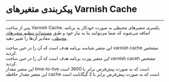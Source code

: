 

<Layout>
<Head>
<title>مستندات پیکربندی متغیرهای Varnish Cache - لیارا</title>
</Head>

# پیکربندی متغیرهای Varnish Cache
<hr className="mb-2" />

پس از ساخت Varnish Cache، یکسری متغیرهای محیطی به صورت خودکار به برنامه اضافه می‌شوند که شما می‌توانید بنا به نیاز خود و طبق <a href="/paas/details/envs" className="text-[#2196f3] ">مستندات تنظیم متغیرهای محیطی</a>، مقادیر آن‌ها را تغییر دهید.

<Section id="VARNISH_BACKEND_HOST" title="متغیر VARNISH_BACKEND_HOST"/>
این متغیر 
شناسه برنامه هدف است که آن را در حین ساخت varnish cache مشخص کردید.

<Section id="VARNISH_BACKEND_PORT" title="متغیر VARNISH_BACKEND_HOST"/>
این متغیر 
پورت برنامه هدف است که آن را در حین ساخت varnish caceh مشخص کردید.

<Section id="VARNISH_TTL" title="متغیر VARNISH_TTL"/>
این متغیر 
مقدار time-to-live است که به صورت پیش‌فرض برابر با 3600 است.

<Section id="VARNISH_SIZE" title="متغیر VARNISH_SIZE"/>
این متغیر 
مقدار حافظه cache است که به صورت پیش‌فرض برابر با 2 گیگابایت است.
</Layout>